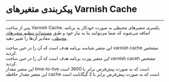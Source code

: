 

<Layout>
<Head>
<title>مستندات پیکربندی متغیرهای Varnish Cache - لیارا</title>
</Head>

# پیکربندی متغیرهای Varnish Cache
<hr className="mb-2" />

پس از ساخت Varnish Cache، یکسری متغیرهای محیطی به صورت خودکار به برنامه اضافه می‌شوند که شما می‌توانید بنا به نیاز خود و طبق <a href="/paas/details/envs" className="text-[#2196f3] ">مستندات تنظیم متغیرهای محیطی</a>، مقادیر آن‌ها را تغییر دهید.

<Section id="VARNISH_BACKEND_HOST" title="متغیر VARNISH_BACKEND_HOST"/>
این متغیر 
شناسه برنامه هدف است که آن را در حین ساخت varnish cache مشخص کردید.

<Section id="VARNISH_BACKEND_PORT" title="متغیر VARNISH_BACKEND_HOST"/>
این متغیر 
پورت برنامه هدف است که آن را در حین ساخت varnish caceh مشخص کردید.

<Section id="VARNISH_TTL" title="متغیر VARNISH_TTL"/>
این متغیر 
مقدار time-to-live است که به صورت پیش‌فرض برابر با 3600 است.

<Section id="VARNISH_SIZE" title="متغیر VARNISH_SIZE"/>
این متغیر 
مقدار حافظه cache است که به صورت پیش‌فرض برابر با 2 گیگابایت است.
</Layout>